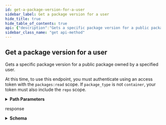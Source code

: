 ```yaml
---
id: get-a-package-version-for-a-user
sidebar_label: Get a package version for a user
hide_title: true
hide_table_of_contents: true
api: {"description":"Gets a specific package version for a public package owned by a specified user.\n\nAt this time, to use this endpoint, you must authenticate using an access token with the `packages:read` scope.\nIf `package_type` is not `container`, your token must also include the `repo` scope.","externalDocs":{"description":"API method documentation","url":"https://docs.github.com/rest/reference/packages#get-a-package-version-for-a-user"},"operationId":"packages/get-package-version-for-user","parameters":[{"description":"The type of supported package. Can be one of `npm`, `maven`, `rubygems`, `nuget`, `docker`, or `container`. For Docker images that use the package namespace `https://ghcr.io/owner/package-name`, use `container`.","in":"path","name":"package_type","required":true,"schema":{"enum":["npm","maven","rubygems","docker","nuget","container"],"type":"string"}},{"description":"The name of the package.","in":"path","name":"package_name","required":true,"schema":{"type":"string"}},{"description":"Unique identifier of the package version.","in":"path","name":"package_version_id","required":true,"schema":{"type":"integer"}},{"in":"path","name":"username","required":true,"schema":{"type":"string"}}],"responses":{"200":{"content":{"application/json":{"examples":{"default":{"value":{"created_at":"2019-12-01T20:49:29.000Z","description":"Octo-name client for Ruby","html_url":"https://github.com/octocat/octo-name-repo/packages/40201?version=0.2.0","id":387039,"license":"MIT","metadata":{"package_type":"rubygems"},"name":"0.2.0","package_html_url":"https://github.com/octocat/octo-name-repo/packages/40201","updated_at":"2019-12-01T20:49:30.000Z","url":"https://api.github.com/users/octocat/packages/rubygems/octo-name/versions/387039"}}},"schema":{"description":"A version of a software package","properties":{"created_at":{"example":"2011-04-10T20:09:31.000Z","format":"date-time","type":"string"},"deleted_at":{"example":"2014-03-03T18:58:10.000Z","format":"date-time","type":"string"},"description":{"type":"string"},"html_url":{"example":"https://github.com/orgs/github/packages/container/super-linter/786068","type":"string"},"id":{"description":"Unique identifier of the package version.","example":1,"type":"integer"},"license":{"example":"MIT","type":"string"},"metadata":{"properties":{"container":{"properties":{"tags":{"items":{},"type":"array"}},"required":["tags"],"title":"Container Metadata","type":"object"},"docker":{"properties":{"tag":{"items":{},"type":"array"}},"required":["tags"],"title":"Docker Metadata","type":"object"},"package_type":{"enum":["npm","maven","rubygems","docker","nuget","container"],"example":"docker","type":"string"}},"required":["package_type"],"title":"Package Version Metadata","type":"object"},"name":{"description":"The name of the package version.","example":"latest","type":"string"},"package_html_url":{"example":"https://github.com/orgs/github/packages/container/package/super-linter","type":"string"},"updated_at":{"example":"2014-03-03T18:58:10.000Z","format":"date-time","type":"string"},"url":{"example":"https://api.github.com/orgs/github/packages/container/super-linter/versions/786068","type":"string"}},"required":["id","name","url","package_html_url","created_at","updated_at"],"title":"Package Version","type":"object"}}},"description":"response"}},"tags":["packages"],"x-github":{"category":"packages","enabledForGitHubApps":false,"githubCloudOnly":false,"previews":[],"subcategory":null},"method":"get","path":"/users/{username}/packages/{package_type}/{package_name}/versions/{package_version_id}","servers":[{"url":"https://api.github.com"}],"info":{"contact":{"name":"Support","url":"https://support.github.com/contact"},"description":"GitHub's v3 REST API.","license":{"name":"MIT","url":"https://spdx.org/licenses/MIT"},"termsOfService":"https://docs.github.com/articles/github-terms-of-service","title":"GitHub v3 REST API","version":"1.1.4","x-apisguru-categories":["collaboration","developer_tools"],"x-logo":{"url":"https://twitter.com/github/profile_image?size=original"},"x-origin":[{"format":"openapi","url":"https://raw.githubusercontent.com/github/rest-api-description/main/descriptions/api.github.com/api.github.com.json","version":"3.0"}],"x-providerName":"github.com"},"postman":{"name":"Get a package version for a user","description":{"content":"Gets a specific package version for a public package owned by a specified user.\n\nAt this time, to use this endpoint, you must authenticate using an access token with the `packages:read` scope.\nIf `package_type` is not `container`, your token must also include the `repo` scope.","type":"text/plain"},"url":{"path":["users",":username","packages",":package_type",":package_name","versions",":package_version_id"],"host":["{{baseUrl}}"],"query":[],"variable":[{"disabled":false,"description":{"content":"(Required) The type of supported package. Can be one of `npm`, `maven`, `rubygems`, `nuget`, `docker`, or `container`. For Docker images that use the package namespace `https://ghcr.io/owner/package-name`, use `container`.","type":"text/plain"},"type":"any","value":"","key":"package_type"},{"disabled":false,"description":{"content":"(Required) The name of the package.","type":"text/plain"},"type":"any","value":"","key":"package_name"},{"disabled":false,"description":{"content":"(Required) Unique identifier of the package version.","type":"text/plain"},"type":"any","value":"","key":"package_version_id"},{"disabled":false,"description":{"content":"(Required) ","type":"text/plain"},"type":"any","value":"","key":"username"}]},"header":[{"key":"Accept","value":"application/json"}],"method":"GET"}}
sidebar_class_name: "get api-method"
---
```



## Get a package version for a user



Gets a specific package version for a public package owned by a specified user.

At this time, to use this endpoint, you must authenticate using an access token with the `packages:read` scope.
If `package_type` is not `container`, your token must also include the `repo` scope.

<details style={{"marginBottom":"1rem"}}><summary style={{}}><strong>Path Parameters</strong></summary><div><ul><ParamsItem className={"paramsItem"} param={{"description":"The type of supported package. Can be one of `npm`, `maven`, `rubygems`, `nuget`, `docker`, or `container`. For Docker images that use the package namespace `https://ghcr.io/owner/package-name`, use `container`.","in":"path","name":"package_type","required":true,"schema":{"enum":["npm","maven","rubygems","docker","nuget","container"],"type":"string"}}}></ParamsItem><ParamsItem className={"paramsItem"} param={{"description":"The name of the package.","in":"path","name":"package_name","required":true,"schema":{"type":"string"}}}></ParamsItem><ParamsItem className={"paramsItem"} param={{"description":"Unique identifier of the package version.","in":"path","name":"package_version_id","required":true,"schema":{"type":"integer"}}}></ParamsItem><ParamsItem className={"paramsItem"} param={{"in":"path","name":"username","required":true,"schema":{"type":"string"}}}></ParamsItem></ul></div></details><div><ApiTabs><TabItem label={"200"} value={"200"}><div>

response

</div><div><details style={{}}><summary style={{"textAlign":"left"}}><strong>Schema</strong></summary><div style={{"textAlign":"left","marginLeft":"1rem"}}></div><ul style={{"marginLeft":"1rem"}}><SchemaItem collapsible={false} name={"created_at"} required={true} schemaDescription={undefined} schemaName={"date-time"} qualifierMessage={undefined}></SchemaItem><SchemaItem collapsible={false} name={"deleted_at"} required={false} schemaDescription={undefined} schemaName={"date-time"} qualifierMessage={undefined}></SchemaItem><SchemaItem collapsible={false} name={"description"} required={false} schemaDescription={undefined} schemaName={"string"} qualifierMessage={undefined}></SchemaItem><SchemaItem collapsible={false} name={"html_url"} required={false} schemaDescription={undefined} schemaName={"string"} qualifierMessage={undefined}></SchemaItem><SchemaItem collapsible={false} name={"id"} required={true} schemaDescription={"Unique identifier of the package version."} schemaName={"integer"} qualifierMessage={undefined}></SchemaItem><SchemaItem collapsible={false} name={"license"} required={false} schemaDescription={undefined} schemaName={"string"} qualifierMessage={undefined}></SchemaItem><SchemaItem collapsible={true} className={"schemaItem"}><details style={{}}><summary style={{}}><strong>metadata</strong><span style={{"opacity":"0.6"}}> object</span></summary><div style={{"marginLeft":"1rem"}}><ul><SchemaItem collapsible={true} className={"schemaItem"}><details style={{}}><summary style={{}}><strong>container</strong><span style={{"opacity":"0.6"}}> object</span></summary><div style={{"marginLeft":"1rem"}}><ul><SchemaItem collapsible={false} name={"tags"} required={true} schemaDescription={undefined} schemaName={"undefined[]"} qualifierMessage={undefined}></SchemaItem></ul></div></details></SchemaItem><SchemaItem collapsible={true} className={"schemaItem"}><details style={{}}><summary style={{}}><strong>docker</strong><span style={{"opacity":"0.6"}}> object</span></summary><div style={{"marginLeft":"1rem"}}><ul><SchemaItem collapsible={false} name={"tag"} required={false} schemaDescription={undefined} schemaName={"undefined[]"} qualifierMessage={undefined}></SchemaItem></ul></div></details></SchemaItem><SchemaItem collapsible={false} name={"package_type"} required={true} schemaDescription={undefined} schemaName={"string"} qualifierMessage={"**Possible values:** [`npm`, `maven`, `rubygems`, `docker`, `nuget`, `container`]"}></SchemaItem></ul></div></details></SchemaItem><SchemaItem collapsible={false} name={"name"} required={true} schemaDescription={"The name of the package version."} schemaName={"string"} qualifierMessage={undefined}></SchemaItem><SchemaItem collapsible={false} name={"package_html_url"} required={true} schemaDescription={undefined} schemaName={"string"} qualifierMessage={undefined}></SchemaItem><SchemaItem collapsible={false} name={"updated_at"} required={true} schemaDescription={undefined} schemaName={"date-time"} qualifierMessage={undefined}></SchemaItem><SchemaItem collapsible={false} name={"url"} required={true} schemaDescription={undefined} schemaName={"string"} qualifierMessage={undefined}></SchemaItem></ul></details></div></TabItem></ApiTabs></div>
      